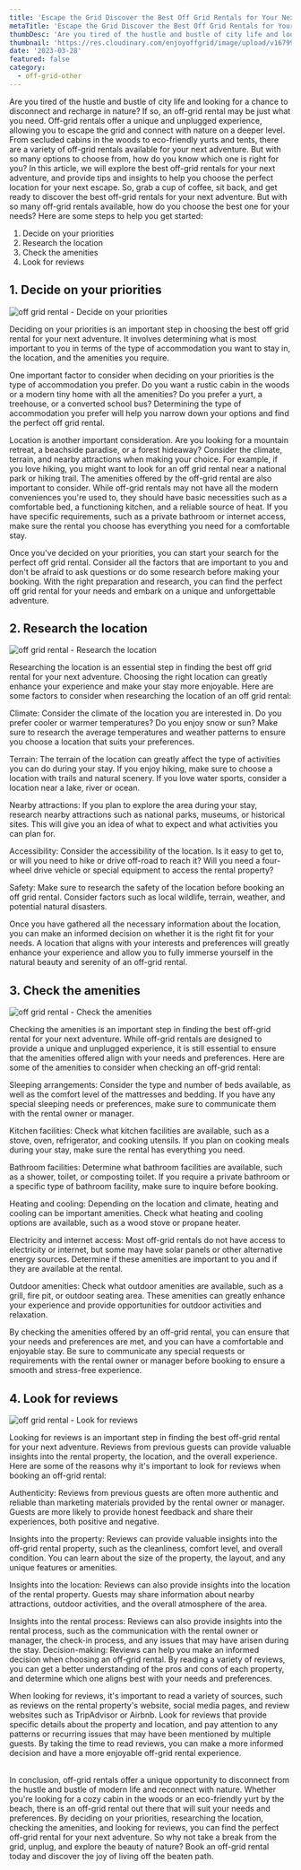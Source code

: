 ```yaml
---
title: 'Escape the Grid Discover the Best Off Grid Rentals for Your Next Adventure'
metaTitle: 'Escape the Grid Discover the Best Off Grid Rentals for Your Next Adventure'
thumbDesc: 'Are you tired of the hustle and bustle of city life and looking for a chance to disconnect and recharge in nature? If so, an off grid rental may be just what you need. Off grid rentals offer a unique and unplugged experience, allowing you to escape the grid and connect with nature on a deeper level. From secluded cabins in the woods to eco-friendly yurts and tents, there are a variety of off grid rentals available for your next adventure. But with so many options to choose from, how do you know which one is right for you? In this article, we will explore the best offgrid rentals for your next adventure, and provide tips and insights to help you choose the perfect location for your next escape. So, grab a cup of coffee, sit back, and get ready to discover the best off grid rentals for your next adventure.'
thumbnail: 'https://res.cloudinary.com/enjoyoffgrid/image/upload/v1679927379/Posts/Escape-the-Grid-Discover-the-Best-Off-Grid-Rentals-for-Your-Next-Adventure/off-grid-rental-review_hbpdh1.jpg'
date: '2023-03-28'
featured: false
category:
  - off-grid-other
---
```


Are you tired of the hustle and bustle of city life and looking for a chance to disconnect and recharge in nature? If so, an off-grid rental may be just what you need. Off-grid rentals offer a unique and unplugged experience, allowing you to escape the grid and connect with nature on a deeper level. From secluded cabins in the woods to eco-friendly yurts and tents, there are a variety of off-grid rentals available for your next adventure. But with so many options to choose from, how do you know which one is right for you? In this article, we will explore the best off-grid rentals for your next adventure, and provide tips and insights to help you choose the perfect location for your next escape. So, grab a cup of coffee, sit back, and get ready to discover the best off-grid rentals for your next adventure.
But with so many off-grid rentals available, how do you choose the best one for your needs? Here are some steps to help you get started:

1. Decide on your priorities
2. Research the location
3. Check the amenities
4. Look for reviews

## 1. Decide on your priorities

![off grid rental - Decide on your priorities](https://res.cloudinary.com/enjoyoffgrid/image/upload/v1679927379/Posts/Escape-the-Grid-Discover-the-Best-Off-Grid-Rentals-for-Your-Next-Adventure/off-grid-rental-priority_sfvxab.jpg)

Deciding on your priorities is an important step in choosing the best off grid rental for your next adventure. It involves determining what is most important to you in terms of the type of accommodation you want to stay in, the location, and the amenities you require.

One important factor to consider when deciding on your priorities is the type of accommodation you prefer. Do you want a rustic cabin in the woods or a modern tiny home with all the amenities? Do you prefer a yurt, a treehouse, or a converted school bus? Determining the type of accommodation you prefer will help you narrow down your options and find the perfect off grid rental.

Location is another important consideration. Are you looking for a mountain retreat, a beachside paradise, or a forest hideaway? Consider the climate, terrain, and nearby attractions when making your choice. For example, if you love hiking, you might want to look for an off grid rental near a national park or hiking trail.
The amenities offered by the off-grid rental are also important to consider. While off-grid rentals may not have all the modern conveniences you're used to, they should have basic necessities such as a comfortable bed, a functioning kitchen, and a reliable source of heat. If you have specific requirements, such as a private bathroom or internet access, make sure the rental you choose has everything you need for a comfortable stay.

Once you've decided on your priorities, you can start your search for the perfect off grid rental. Consider all the factors that are important to you and don't be afraid to ask questions or do some research before making your booking. With the right preparation and research, you can find the perfect off grid rental for your needs and embark on a unique and unforgettable adventure.

## 2. Research the location

![off grid rental - Research the location](https://res.cloudinary.com/enjoyoffgrid/image/upload/v1679927379/Posts/Escape-the-Grid-Discover-the-Best-Off-Grid-Rentals-for-Your-Next-Adventure/off-grid-rental-location_aeen7z.jpg)

Researching the location is an essential step in finding the best off grid rental for your next adventure. Choosing the right location can greatly enhance your experience and make your stay more enjoyable. Here are some factors to consider when researching the location of an off grid rental:

Climate: Consider the climate of the location you are interested in. Do you prefer cooler or warmer temperatures? Do you enjoy snow or sun? Make sure to research the average temperatures and weather patterns to ensure you choose a location that suits your preferences.

Terrain: The terrain of the location can greatly affect the type of activities you can do during your stay. If you enjoy hiking, make sure to choose a location with trails and natural scenery. If you love water sports, consider a location near a lake, river or ocean.

Nearby attractions: If you plan to explore the area during your stay, research nearby attractions such as national parks, museums, or historical sites. This will give you an idea of what to expect and what activities you can plan for.

Accessibility: Consider the accessibility of the location. Is it easy to get to, or will you need to hike or drive off-road to reach it? Will you need a four-wheel drive vehicle or special equipment to access the rental property?

Safety: Make sure to research the safety of the location before booking an off grid rental. Consider factors such as local wildlife, terrain, weather, and potential natural disasters.

Once you have gathered all the necessary information about the location, you can make an informed decision on whether it is the right fit for your needs. A location that aligns with your interests and preferences will greatly enhance your experience and allow you to fully immerse yourself in the natural beauty and serenity of an off-grid rental.

## 3. Check the amenities

![off grid rental - Check the amenities](https://res.cloudinary.com/enjoyoffgrid/image/upload/v1679927379/Posts/Escape-the-Grid-Discover-the-Best-Off-Grid-Rentals-for-Your-Next-Adventure/off-grid-rental-research_mhdero.jpg)

Checking the amenities is an important step in finding the best off-grid rental for your next adventure. While off-grid rentals are designed to provide a unique and unplugged experience, it is still essential to ensure that the amenities offered align with your needs and preferences. Here are some of the amenities to consider when checking an off-grid rental:

Sleeping arrangements: Consider the type and number of beds available, as well as the comfort level of the mattresses and bedding. If you have any special sleeping needs or preferences, make sure to communicate them with the rental owner or manager.

Kitchen facilities: Check what kitchen facilities are available, such as a stove, oven, refrigerator, and cooking utensils. If you plan on cooking meals during your stay, make sure the rental has everything you need.

Bathroom facilities: Determine what bathroom facilities are available, such as a shower, toilet, or composting toilet. If you require a private bathroom or a specific type of bathroom facility, make sure to inquire before booking.

Heating and cooling: Depending on the location and climate, heating and cooling can be important amenities. Check what heating and cooling options are available, such as a wood stove or propane heater.

Electricity and internet access: Most off-grid rentals do not have access to electricity or internet, but some may have solar panels or other alternative energy sources. Determine if these amenities are important to you and if they are available at the rental.

Outdoor amenities: Check what outdoor amenities are available, such as a grill, fire pit, or outdoor seating area. These amenities can greatly enhance your experience and provide opportunities for outdoor activities and relaxation.

By checking the amenities offered by an off-grid rental, you can ensure that your needs and preferences are met, and you can have a comfortable and enjoyable stay. Be sure to communicate any special requests or requirements with the rental owner or manager before booking to ensure a smooth and stress-free experience.

## 4. Look for reviews

![off grid rental - Look for reviews](https://res.cloudinary.com/enjoyoffgrid/image/upload/v1679927379/Posts/Escape-the-Grid-Discover-the-Best-Off-Grid-Rentals-for-Your-Next-Adventure/off-grid-rental-review_hbpdh1.jpg)

Looking for reviews is an important step in finding the best off-grid rental for your next adventure. Reviews from previous guests can provide valuable insights into the rental property, the location, and the overall experience. Here are some of the reasons why it's important to look for reviews when booking an off-grid rental:

Authenticity: Reviews from previous guests are often more authentic and reliable than marketing materials provided by the rental owner or manager. Guests are more likely to provide honest feedback and share their experiences, both positive and negative.

Insights into the property: Reviews can provide valuable insights into the off-grid rental property, such as the cleanliness, comfort level, and overall condition. You can learn about the size of the property, the layout, and any unique features or amenities.

Insights into the location: Reviews can also provide insights into the location of the rental property. Guests may share information about nearby attractions, outdoor activities, and the overall atmosphere of the area.

Insights into the rental process: Reviews can also provide insights into the rental process, such as the communication with the rental owner or manager, the check-in process, and any issues that may have arisen during the stay.
Decision-making: Reviews can help you make an informed decision when choosing an off-grid rental. By reading a variety of reviews, you can get a better understanding of the pros and cons of each property, and determine which one aligns best with your needs and preferences.

When looking for reviews, it's important to read a variety of sources, such as reviews on the rental property's website, social media pages, and review websites such as TripAdvisor or Airbnb. Look for reviews that provide specific details about the property and location, and pay attention to any patterns or recurring issues that may have been mentioned by multiple guests. By taking the time to read reviews, you can make a more informed decision and have a more enjoyable off-grid rental experience.

<br />
In conclusion, off-grid rentals offer a unique opportunity to disconnect from the
hustle and bustle of modern life and reconnect with nature. Whether you're looking
for a cozy cabin in the woods or an eco-friendly yurt by the beach, there is an off-grid
rental out there that will suit your needs and preferences. By deciding on your priorities,
researching the location, checking the amenities, and looking for reviews, you can
find the perfect off-grid rental for your next adventure. So why not take a break
from the grid, unplug, and explore the beauty of nature? Book an off-grid rental
today and discover the joy of living off the beaten path.
